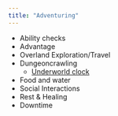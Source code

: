 ```yaml
---
title: "Adventuring"
---
```


- Ability checks
- Advantage
- Overland Exploration/Travel
- Dungeoncrawling
  - [Underworld clock](
https://goblinpunch.blogspot.com/2023/04/the-underclock-fixing-random-encounter.html)
- Food and water
- Social Interactions
- Rest & Healing
- Downtime
